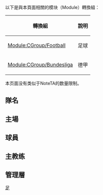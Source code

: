 {{CGroupH|name=fcbayern|desc=-{zh-cn:拜仁慕尼黑足球俱乐部;zh-hk:拜仁慕尼黑足球會;zh-tw:拜仁慕尼黑足球俱樂部;}-}}<noinclude>[[Category:體育公共轉換組模板|足{{UCFIRST:{{SUBPAGENAME}}}}]]

以下是與本頁面相關的模块（Module）轉換組：
{| class="wikitable"
! 轉換組 || 說明
|-
| [[Module:CGroup/Football]] || 足球
|-
| [[Module:CGroup/Bundesliga]] || 德甲
|}

本页面没有类似于NoteTA的数量限制。

== 隊名 ==
</noinclude>
{{CItem|zh-cn:拜仁慕尼黑足球俱乐部; zh-tw:拜仁慕尼黑足球俱樂部; zh-hk:拜仁慕尼黑足球會;|original=FC Bayern München}}
<noinclude>

== 主場 ==
</noinclude>
{{CItem|zh-cn:安联竞技场; zh-tw:安聯競技場; zh-hk:安聯球場;|original=Allianz Arena}}
{{CItem|zh-cn:绿森林体育场; zh-tw:綠森林體育場; zh-hk:綠森林球場;|original=Grünwalder Stadion}}
<noinclude>

== 球員 ==
</noinclude>
{{CItem|zh:安德烈亚斯·布雷默; zh-cn:安德烈亚斯·布雷默; zh-tw:安德烈亞斯·布雷默; zh-hk:安德烈斯·布林美;|original=Andreas Brehme}}
{{CItem|zh:布雷默; zh-cn:布雷默; zh-tw:布雷默; zh-hk:布林美;|original=Brehme}}
{{CItem|zh:罗伊特; zh-hans:罗伊特; zh-hant:羅伊特; zh-hk:路德;|original=Reuter}}
{{CItem|zh:科勒尔; zh-hans:科勒尔; zh-hant:科勒爾; zh-hk:高拿;|original=Kohler}}
{{CItem|zh:克里斯蒂安; zh-hans:克里斯蒂安; zh-hant:克里斯蒂安; zh-hk:基斯坦;|original=Christian}}
{{CItem|zh:齐格;zh-hans:齐格;zh-hk:薛基;zh-hant:齊格;|original=Ziege}}
{{CItem|zh:比森特;zh-hans:比森特;zh-hk:比辛迪;zh-hant:比森特;|original=Bixente}}
{{CItem|zh:利扎拉祖;zh-hans:利扎拉祖;zh-hk:李沙拉素;zh-hant:利扎拉祖;|original=Lizarazu}}
{{CItem|zh:埃尔伯;zh-hans:埃尔伯;zh-hk:艾爾巴;zh-hant:埃爾伯;|original=Élber}}
{{CItem|zh:斯特凡;zh-hans:斯特凡;zh-hk:史提芬;zh-hant:斯特凡;|original=Stefan}}
{{CItem|zh:托马斯;zh-hans:托马斯;zh-hk:湯瑪士;zh-hant:托馬斯;|original=Thomas}}
{{CItem|zh:林克;zh-hans:林克;zh-hk:連基;zh-hant:林克;|original=Linke}}
{{CItem|zh:延斯·耶雷米斯;zh-hans:延斯·耶雷米斯;zh-hk:贊斯·謝利美斯;zh-tw:延斯·傑里梅斯;|original=Jens Jeremies}}
{{CItem|zh:扬克尔;zh-hans:扬克尔;zh-hk:贊卡;zh-tw:揚克爾;|original=Jancker}}
{{CItem|zh:卢西奥;zh-hans:卢西奥;zh-hk:盧斯奧;zh-hant:盧西奧;|original=Lúcio}}
{{CItem|zh:曼努埃尔·诺伊尔; zh-cn:曼努埃尔·诺伊尔; zh-tw:曼努埃爾·諾伊爾; zh-hk:文奴爾·紐亞;|original=Manuel Neuer}}
{{CItem|zh:诺伊尔; zh-cn:诺伊尔; zh-tw:諾伊爾; zh-hk:紐亞;|original=Neuer}}
{{CItem|zh:施塔克; zh-cn:施塔克; zh-tw:史塔克; zh-hk:史達基;|original=Starke}}
{{CItem|zh:里德穆勒; zh-cn:里德穆勒; zh-tw:里德穆勒; zh-hk:列特梅拿;|original=Riedmüller}}
{{CItem|zh:雷德尔; zh-cn:雷德尔; zh-tw:雷德爾; zh-hk:連達;|original=Raeder}}
{{CItem|zh:丹特; zh-cn:丹特; zh-tw:丹特; zh-hk:丹迪;|original=Dante}}
{{CItem|zh:丹尼尔·范比滕; zh-cn:丹尼尔·范比滕; zh-tw:丹尼爾·范布伊滕; zh-hk:丹尼爾·雲拜頓;|original=Daniel van Buyten}}
{{CItem|zh:范比滕; zh-cn:范比滕; zh-tw:范布伊滕; zh-hk:雲拜頓;|original=Van Buyten}}
{{CItem|zh:拉菲尼亚; zh-cn:拉菲尼亚; zh-tw:拉菲尼亞; zh-hk:拉芬拿;|original=Rafinha}}
{{CItem|zh:基希霍夫; zh-cn:基希霍夫; zh-tw:基希霍夫; zh-hk:卻治賀夫;|original=Kirchhoff}}
{{CItem|zh:热罗姆·博阿滕;zh-cn:热罗姆·博阿滕;zh-tw:熱羅姆·博阿滕;zh-hk:謝洛美·保定;|original=Jérôme Boateng}}
{{CItem|zh:博阿滕; zh-cn:博阿滕; zh-tw:博阿滕; zh-hk:保定;|original=Boateng}}
{{CItem|zh:菲利普·拉姆; zh-cn:菲利普·拉姆; zh-tw:菲利普·拉姆; zh-hk:菲臘·拿姆;|original=Philipp Lahm}}
{{CItem|zh:拉姆; zh-cn:拉姆; zh-tw:拉姆; zh-hk:拿姆;|original=Lahm}}
{{CItem|zh:迭戈·孔滕托; zh-cn:迭戈·孔滕托; zh-tw:迪亞哥·孔滕托; zh-hk:迪亞高·干坦圖;|original=Diego Contento}}
{{CItem|zh:孔滕托; zh-cn:孔滕托; zh-tw:孔滕托; zh-hk:干坦圖;|original=Contento}}
{{CItem|zh:巴德施图伯; zh-cn:巴德施图贝尔; zh-tw:巴德施圖伯; zh-hk:畢斯杜巴;|original=Badstuber}}
{{CItem|zh:弗兰克·里贝里; zh-cn:弗兰克·里贝里; zh-tw:法蘭克·里貝里; zh-hk:法蘭克·列貝利;|original=Franck Ribéry}}
{{CItem|zh:里贝里; zh-cn:里贝里; zh-tw:里貝里; zh-hk:列貝利;|original=Ribéry}}
{{CItem|zh:哈维·马丁内斯; zh-cn:哈维·马丁内斯; zh-tw:哈維·馬丁內斯; zh-hk:查維·馬天尼斯;|original=Javi Martínez}}
{{CItem|zh:马丁内斯; zh-cn:马丁内斯; zh-tw:馬丁內斯; zh-hk:馬天尼斯;|original=Martínez}}
{{CItem|zh:罗本; zh-cn:罗本; zh-tw:羅本; zh-hk:洛賓;|original=Robben}}
{{CItem|zh:谢尔丹·沙奇里; zh-cn:谢尔丹·沙奇里; zh-tw:傑爾丹·沙奇里; zh-hk:梳頓·沙基利;|original=Xherdan Shaqiri}}
{{CItem|zh:沙奇里; zh-cn:沙奇里; zh-tw:沙基利; zh-hk:沙基利;|original=Shaqiri}}
{{CItem|zh:格策; zh-cn:格策; zh-tw:格策; zh-hk:葛斯;|original=Götze}}
{{CItem|zh:古斯塔沃; zh-cn:古斯塔沃; zh-tw:古斯塔沃; zh-hk:古斯達禾;|original=Gustavo}}
{{CItem|zh:巴斯蒂安·施魏因斯泰格; zh-cn:巴斯蒂安·施魏因斯泰格; zh-tw:巴斯蒂安·史汪斯泰格; zh-hk:巴斯坦·舒韋恩史迪加;|original=Bastian Schweinsteiger}}
{{CItem|zh:施魏因斯泰格; zh-cn:施魏因斯泰格; zh-tw:史汪斯泰格; zh-hk:舒韋恩史迪加;|original=Schweinsteiger}}
{{CItem|zh:埃姆雷·詹; zh-cn:埃姆雷·詹; zh-tw:埃姆雷·詹; zh-hk:安利·簡恩;|original=Emre Can}}
{{CItem|zh:托尼·克罗斯; zh-cn:托尼·克罗斯; zh-tw:托尼·克羅斯; zh-hk:東尼·卻奧斯;|original=Toni Kroos}}
{{CItem|zh:克罗斯; zh-cn:克罗斯; zh-tw:克羅斯; zh-hk:卻奧斯;|original=Kroos}}
{{CItem|zh:霍伊别尔格; zh-cn:霍伊别尔格; zh-tw:赫伊別爾; zh-hk:靴爾保;|original=Højbjerg}}
{{CItem|zh:曼祖基奇; zh-cn:曼祖基奇; zh-tw:曼祖基奇; zh-hk:文迪蘇傑;|original=Mandžukić}}
{{CItem|zh:皮萨罗; zh-cn:皮萨罗; zh-tw:皮薩羅; zh-hk:比沙路;|original=Pizarro}}
{{CItem|zh:魏劳赫; zh-cn:魏劳赫; zh-tw:魏勞赫; zh-hk:韋赫洛治;|original=Weihrauch}}
{{CItem|zh:魏泽尔; zh-cn:魏泽尔; zh-tw:魏澤爾; zh-hk:韋沙;|original=Weiser}}
{{CItem|zh:穆勒; zh-cn:穆勒; zh-tw:穆勒; zh-hk:梅拿;|original=Müller}}
{{CItem|zh:戈麦斯; zh-cn:戈麦斯; zh-tw:戈梅茲; zh-hk:高美斯;|original=Gómez}}
{{CItem|zh:布雷诺; zh-cn:布雷诺; zh-tw:布雷諾; zh-hk:比連奴;|original=Breno}}
{{CItem|zh:彼得森; zh-cn:彼得森; zh-tw:彼得森; zh-hk:比達臣;|original=Petersen}}
{{CItem|zh-hans:季莫什丘克;zh-hk:迪莫斯卓;zh-tw:蒂莫斯楚克;|original=Tymoshchuk}}
{{CItem|zh:布特; zh-cn:布特; zh-tw:布特; zh-hk:畢特;|original=Butt}}
{{CItem|zh:普拉尼奇; zh-cn:普拉尼奇; zh-tw:普拉尼奇; zh-hk:彭捷;|original=Pranjić}}
{{CItem|zh:奥利奇; zh-cn:奥利奇; zh-tw:奧利奇; zh-hk:奧歷;|original=Olić}}
{{CItem|zh:布莱特纳; zh-cn:布莱特纳; zh-tw:布萊特納; zh-hk:畢列拿;|original=Breitner}}
{{CItem|zh:绍尔; zh-cn:绍尔; zh-tw:紹爾; zh-hk:史高爾;|original=Scholl}}
{{CItem|zh:施瓦岑贝克; zh-cn:施瓦岑贝克; zh-tw:施瓦岑貝克; zh-hk:舒華真碧;|original=Schwarzenbeck}}
{{CItem|zh:奥根塔勒; zh-cn:奥根塔勒; zh-tw:奧根塔勒; zh-hk:歐真泰拿;|original=Augenthaler}}
{{CItem|zh-cn:蒂亚戈·阿尔坎塔拉; zh-hk:泰亞高·艾簡達拿; zh-tw:蒂亞戈·阿爾坎塔拉;|original=Thiago Alcântara}}
{{CItem|zh-cn:蒂亚戈; zh-hk:泰亞高; zh-tw:蒂亞戈;|original=Thiago}}
{{CItem|zh:奥利弗·卡恩; zh-hans:奥利弗·卡恩; zh-hk:奧利華·簡尼; zh-tw:奧利佛·卡恩;|original=Oliver Kahn}}
{{CItem|zh:卡恩; zh-hans:卡恩; zh-hk:簡尼; zh-tw:卡恩;|original=Kahn}}
{{CItem|zh:塞普·迈尔; zh-cn:塞普·迈尔;zh-hk:瑟普·美亞;zh-tw:瑟普·邁爾;|original=Sepp Maier}}
{{CItem|zh:迈尔; zh-cn:迈尔; zh-hk:美亞; zh-tw:邁爾;|original=Maier}}
{{CItem|zh:哈米特·阿尔滕托普; zh-hans:哈米特·阿尔滕托普; zh-hk:咸美治·艾天托; zh-tw:哈米提·阿爾滕托普;|original=Hamit Altıntop}}
{{CItem|zh:阿尔滕托普; zh-hans:阿尔滕托普; zh-hk:艾天托; zh-tw:阿爾滕托普;|original=Altıntop}}
{{CItem|zh:马库斯·巴贝尔; zh-hans:马库斯·巴贝尔; zh-hk:馬克斯·巴布; zh-tw:馬庫斯·巴貝爾;|original=Markus Babbel}}
{{CItem|zh:托尼; zh-hans:托尼; zh-hk:東尼; zh-tw:托尼;|original=Toni}}
{{CItem|zh:米洛斯拉夫·克洛泽; zh-hans:米洛斯拉夫·克洛泽; zh-hk:米路斯拉夫·高路斯; zh-tw:米羅斯拉夫·克洛斯;|original=Miroslav Klose}}
{{CItem|zh:欧文·哈格里夫斯; zh-hans:欧文·哈格里夫斯; zh-hk:奧雲·夏格維斯; zh-tw:歐文·哈格里夫斯;|original=Owen Hargreaves}}
{{CItem|zh:米夏埃尔·伦辛; zh-hans:米夏埃尔·伦辛; zh-hk:米高·雲昇; zh-tw:麥可·倫辛;|original=Michael Rensing}}
{{CItem|zh:范博梅尔; zh-hans:范博梅尔; zh-hk:雲保美; zh-tw:范博梅爾;|original=van Bommel}}
{{CItem|zh:洛塔尔·马特乌斯; zh-hans:洛塔尔·马特乌斯; zh-hk:路德·馬圖斯; zh-tw:洛塔爾·馬特烏斯;|original=Lothar Matthäus}}
{{CItem|zh:埃芬伯格; zh-hans:埃芬伯格; zh-hk:艾芬堡; zh-tw:埃芬伯格;|original=Effenberg}}
{{CItem|zh:米夏埃尔·巴拉克; zh-cn:米夏埃尔·巴拉克; zh-hk:米高·波歷克; zh-tw:米夏爾·巴拉克;|original=Michael Ballack}}
{{CItem|zh:特罗霍夫斯基; zh-cn:特罗霍夫斯基; zh-hk:杜查奧斯基; zh-tw:特羅霍夫斯基;|original=Trochowski}}
{{CItem|zh:波多尔斯基; zh-cn:波多尔斯基; zh-hk:普度斯基; zh-tw:波多斯基;|original=Podolski}}
{{CItem|zh:迪特马尔·哈曼; zh-cn:迪特马尔·哈曼; zh-hk:戴馬·夏文; zh-tw:迪特馬爾·哈曼;|original=Dietmar Hamann}}
{{CItem|zh:哈曼; zh-cn:哈曼; zh-hk:夏文; zh-tw:哈曼;|original=Hamann}}
{{CItem|zh:莱尔; zh-cn:莱尔; zh-hk:利爾; zh-tw:萊爾;|original=Lell}}
{{CItem|zh:米西莫维奇; zh-cn:米西莫维奇; zh-hk:米斯莫域; zh-tw:米西莫維奇;|original=Misimović}}
{{CItem|zh:奥特尔; zh-cn:奥特尔; zh-hk:奧圖; zh-tw:奧特爾;|original=Ottl}}
{{CItem|zh:罗伯特·莱万多夫斯基; zh-cn:罗伯特·莱万多夫斯基; zh-hk:羅拔·利雲度夫斯基; zh-tw:羅伯特·萊萬多夫斯基;|original=Robert Lewandowski}}
{{CItem|zh:莱万多夫斯基; zh-cn:莱万多夫斯基; zh-hk:利雲度夫斯基; zh-tw:勒萬多夫斯基;|original=Lewandowski}}
{{CItem|zh:塞巴斯蒂安·罗德; zh-cn:塞巴斯蒂安·罗德; zh-hk:施巴斯坦·洛迪; zh-tw:塞巴斯蒂安·羅德;|original=Sebastian Rode}}
{{CItem|zh:胡安·贝尔纳特; zh-cn:胡安·贝尔纳特; zh-hk:祖安·巴尼特; zh-tw:胡安·伯納特;|original=Juan Bernat}}
{{CItem|zh:祖利安·格連; zh-cn:朱利安·格林; zh-hk:祖利安·格連; zh-tw:朱利安·格林;|original=Julian Green}}
{{CItem|zh:佩佩·雷纳; zh-cn:佩佩·雷纳; zh-hk:比比·連拿; zh-tw:佩佩·雷納;|original=Pepe Reina}}
{{CItem|zh:雷纳; zh-cn:雷纳; zh-hk:連拿; zh-tw:雷納;|original=Reina}}
{{CItem|zh:斯文·乌爾賴希; zh-cn:斯文·乌尔赖希; zh-hk:斯雲·烏里治; zh-tw:斯文·烏爾賴希;|original=Sven Ulreich}}
{{CItem|zh:乌爾賴希; zh-cn:乌尔赖希; zh-hk:烏里治; zh-tw:烏爾賴希;|original=Sven Ulreich}}
{{CItem|zh:科斯塔; zh-cn:科斯塔; zh-hk:哥斯達; zh-tw:科斯塔;|original=Costa}}
{{CItem|zh:比达尔; zh-cn:比达尔; zh-hk:維度爾; zh-tw:維達爾;|original=Vidal}}
{{CItem|zh:吉安卢卡·高迪诺; zh-cn:吉安卢卡·高迪诺; zh-hk:基安盧卡·加甸奴; zh-tw:詹盧卡·高迪諾;|original=Gianluca Gaudino}}
{{CItem|zh:高迪诺; zh-cn:高迪诺; zh-hk:加甸奴; zh-tw:高迪諾;|original=Gaudino}}
{{CItem|zh:希南·库尔特; zh-cn:希南·库尔特; zh-hk:施蘭·卻特; zh-tw:希南·庫爾特;|original=Sinan Kurt}}
{{CItem|zh:库尔特; zh-cn:库尔特; zh-hk:卻特; zh-tw:庫爾特;|original=Sinan Kurt}}
{{CItem|zh:金斯利·科芒;zh-hans:金斯利·科芒;zh-cn:金斯利·科曼;zh-hk:京士利·高文;zh-tw:金斯利·科曼;|original=Kingsley Coman}}
{{CItem|zh:科芒; zh-hans:科芒; zh-cn:科曼; zh-hk:高文; zh-tw:科曼;|original=Coman}}
{{CItem|zh:塞尔达尔·塔什彻; zh-cn:塞尔达尔·塔什彻; zh-hk:薛達·泰斯治; zh-tw:塞爾達·塔斯齊;|original=Serdar Taşçı}}
{{CItem|zh:塔什彻; zh-cn:塔什彻; zh-hk:泰斯治; zh-tw:塔斯齊;|original=Taşçı}}
{{CItem|zh:雷纳托·桑谢斯; zh-cn:雷纳托·桑谢斯; zh-hk:連拿度·辛捷士; zh-tw:雷納托·桑切斯;|original=Renato Sanches}}
{{CItem|zh:桑谢斯; zh-hans:桑谢斯; zh-hk:辛捷士; zh-tw:桑切斯;|original=Sanches}}
{{CItem|zh:马茨·胡梅尔斯;zh-hans:马茨·胡梅尔斯;zh-hant:馬特斯·胡梅爾斯;zh-hk:麥斯·曉姆斯;zh-tw:馬特斯·胡梅爾斯;zh-mo:麥斯·曉姆斯;|original=Mats Hummels}}
{{CItem|zh:胡梅尔斯;zh-hans:胡梅尔斯;zh-hant:胡梅爾斯;zh-hk:曉姆斯;zh-tw:胡梅爾斯;zh-mo:曉姆斯;|original=Hummels}}
{{CItem|zh:哈维·阿隆索;zh-hans:哈维·阿隆索;zh-hant:哈維·阿隆索;zh-hk:沙比·阿朗素;zh-tw:哈維·阿隆索;zh-mo:沙比·阿朗素;|original=Xabi Alonso}}
{{CItem|zh:阿隆索;zh-hans:阿隆索;zh-hant:阿隆索;zh-hk:阿朗素;zh-tw:阿隆索;zh-mo:阿朗素;|original=Alonso}}
{{CItem|zh:科朗坦·托利索;zh-hans:科朗坦·托利索;zh-hant:科朗坦·托利索;zh-hk:哥倫天·杜利素;zh-tw:科倫丁·托利索;zh-mo:哥倫天·杜利素;|original=Corentin Tolisso}}
{{CItem|zh:托利索;zh-hans:托利索;zh-hant:托利索;zh-hk:杜利素;zh-tw:托利索;zh-mo:杜利素;|original=Tolisso}}
{{CItem|zh:塞尔吉·格纳布里;zh-hans:塞尔吉·格纳布里;zh-hant:塞爾吉·格納布里;zh-hk:沙治·基拿比;zh-tw:塞爾吉·格納布里;zh-mo:沙治·基拿比;|original=Serge Gnabry}}
{{CItem|zh:格纳布里;zh-hans:格纳布里;zh-hant:格納布里;zh-hk:基拿比;zh-tw:格納布里;zh-mo:基拿比;|original=Gnabry}}
{{CItem|zh:尼克拉斯·聚勒;zh-hans:尼克拉斯·聚勒;zh-hant:尼克拉斯·聚勒;zh-hk:尼卡拉斯·蘇利;zh-tw:尼克拉斯·具勒;zh-mo:尼卡拉斯·蘇利;|original=Niklas Süle}}
{{CItem|zh:聚勒;zh-hans:聚勒;zh-hant:聚勒;zh-hk:蘇利;zh-tw:具勒;zh-mo:蘇利;|original=Süle}}
{{CItem|zh:哈梅斯·罗德里格斯;zh-hans:哈梅斯·罗德里格斯;zh-hant:哈梅斯·羅德里格斯;zh-hk:占士·洛迪古斯;zh-tw:哈梅斯·羅德里奎茲;|original=James Rodríguez}}
{{CItem|zh:威利·萨尼奥尔;zh-hans:威利·萨尼奥尔;zh-hant:威利·薩尼奧爾;zh-hk:威利·沙洛;zh-tw:威利·薩尼奧爾;|original=Willy Sagnol}}
{{CItem|zh:桑德羅·瓦格納;zh-hans:桑德罗·瓦格纳;zh-hant:桑德羅·瓦格納;zh-hk:辛度·華拿;zh-tw:桑德羅·瓦格納;zh-mo:辛度·華拿;|original=Sandro Wagner}}
{{CItem|zh:瓦格納;zh-hans:瓦格纳;zh-hant:瓦格納;zh-hk:華拿;zh-tw:瓦格納;zh-mo:華拿;|original=Wagner}}
{{CItem|zh:莱昂·戈雷茨卡;zh-hans:莱昂·戈雷茨卡;zh-hant:萊昂·格雷茨卡;zh-hk:李昂·哥列斯卡;zh-tw:萊昂·格雷茨卡;zh-mo:李昂·哥列斯卡;|original=Leon Goretzka}}
{{CItem|zh:戈雷茨卡;zh-hans:戈雷茨卡;zh-hant:格雷茨卡;zh-hk:哥列斯卡;zh-tw:格雷茨卡;zh-mo:哥列斯卡;|original=Goretzka}}
{{CItem|zh:塞尔吉·格纳布里;zh-hans:塞尔吉·格纳布里;zh-hant:塞爾吉·格納布里;zh-hk:沙治·基拿比;zh-tw:塞爾吉·格納布里;zh-mo:沙治·基拿比;|original=Serge Gnabry}}
{{CItem|zh:格纳布里;zh-hans:格纳布里;zh-hant:格納布里;zh-hk:基拿比;zh-tw:格納布里;zh-mo:基拿比;|original=Gnabry}}
{{CItem|zh:本傑明·帕瓦德;zh-hans:邦雅曼·帕瓦尔;zh-hant:邦雅曼·帕瓦爾;zh-hk:班捷文·柏華特;zh-tw:本傑明·帕瓦德;zh-mo:班捷文·柏華特;|original=Benjamin Pavard}}
{{CItem|zh:帕瓦德;zh-hans:帕瓦尔;zh-hant:帕瓦爾;zh-hk:柏華特;zh-tw:帕瓦德;zh-mo:柏華特;|original=Benjamin Pavard}}
{{CItem|zh:阿尔普;zh-hans:阿尔普;zh-hant:阿爾普;zh-hk:艾比;zh-tw:阿爾普;zh-mo:艾比;|original=Arp}}
{{CItem|zh:盧卡斯·埃爾南德斯;zh-hans:卢卡斯·埃尔南德斯;zh-hant:盧卡斯·埃爾南德斯;zh-hk:盧卡斯·靴南迪斯;zh-tw:盧卡斯·埃爾南德斯;zh-mo:盧卡斯·靴南迪斯;|original=Lucas Hernandez}}
{{CItem|zh:埃爾南德斯;zh-hans:埃尔南德斯;zh-hant:埃爾南德斯;zh-hk:靴南迪斯;zh-tw:埃爾南德斯;zh-mo:靴南迪斯;|original=Hernandez}}
{{CItem|zh:克里斯蒂安·弗吕希特尔;zh-hans:克里斯蒂安·弗吕希特尔;zh-hant:克里斯蒂安·弗呂希特爾;zh-hk:基斯坦·富捷爾;zh-tw:克里斯蒂安·弗呂希特爾;zh-mo:基斯坦·富捷爾;|original=Christian Früchtl}}
{{CItem|zh:弗吕希特尔;zh-hans:弗吕希特尔;zh-hant:弗呂希特爾;zh-hk:富捷爾;zh-tw:弗呂希特爾;zh-mo:富捷爾;|original=Früchtl}}
{{CItem|zh:伊万·佩里希奇;zh-hans:伊万·佩里希奇;zh-hant:伊萬·佩里希奇;zh-hk:艾雲·比列錫;zh-tw:伊萬·佩里希奇;zh-mo:艾雲·比列錫;|original=Ivan Perišić}}
{{CItem|zh:佩里希奇;zh-hans:佩里希奇;zh-hant:佩里希奇;zh-hk:比列錫;zh-tw:佩里希奇;zh-mo:比列錫;|original=Perišić}}
{{CItem|zh:米卡埃尔·屈桑斯;zh-hans:米卡埃尔·屈桑斯;zh-hant:米卡埃爾·屈桑斯;zh-hk:米基爾·古辛施;zh-tw:米卡埃爾·屈桑斯;zh-mo:米基爾·古辛施;|original=Mickaël Cuisance}}
{{CItem|zh:屈桑斯;zh-hans:屈桑斯;zh-hant:屈桑斯;zh-hk:古辛施;zh-tw:屈桑斯;zh-mo:古辛施;|original=Cuisance}}
{{CItem|zh:菲利普·库蒂尼奥;zh-hans:菲利普·库蒂尼奥;zh-hant:菲利普·庫蒂尼奧;zh-hk:菲臘比·古天奴;zh-tw:菲利普·庫蒂尼奧;zh-mo:菲臘比·古天奴;|original=Philippe Coutinho}}
{{CItem|zh:库蒂尼奥;zh-hans:库蒂尼奥;zh-hant:庫蒂尼奧;zh-hk:古天奴;zh-tw:庫蒂尼奧;zh-mo:古天奴;|original=Coutinho}}
{{CItem|zh:拉斯·卢卡斯·迈;zh-hans:拉斯·卢卡斯·迈;zh-hant:拉斯·盧卡斯·邁;zh-hk:拿斯·盧卡斯·邁爾;zh-tw:拉斯·盧卡斯·邁;zh-mo:拿斯·盧卡斯·邁爾;|original=Lars Lukas Mai}}
{{CItem|zh:齐尔克泽;zh-hans:齐尔克泽;zh-hant:齊爾克澤;zh-hk:舒克斯;zh-tw:齊爾克澤;zh-mo:舒克斯;|original=Zirkzee}}
{{CItem|zh:阿尔瓦罗·奥德里奥索拉;zh-hans:阿尔瓦罗·奥德里奥索拉;zh-hant:阿爾瓦羅·奧德里奧索拉;zh-hk:艾華路·奧迪奧蘇拿;zh-tw:阿爾瓦羅·奧德里奧索拉;zh-mo:艾華路·奧迪奧蘇拿;|original=Álvaro Odriozola}}
{{CItem|zh:奥德里奥索拉;zh-hans:奥德里奥索拉;zh-hant:奧德里奧索拉;zh-hk:奧迪奧蘇拿;zh-tw:奧德里奧索拉;zh-mo:奧迪奧蘇拿;|original=Odriozola}}
{{CItem|zh:唐吉·夸西;zh-hans:唐吉·夸西;zh-hant:唐吉·夸西;zh-hk:尼安素·高亞斯;zh-tw:唐吉·夸西;zh-mo:尼安素·高亞斯;|original=Tanguy Nianzou Kouassi}}
{{CItem|zh:夸西;zh-hans:夸西;zh-hant:夸西;zh-hk:高亞斯;zh-tw:夸西;zh-mo:高亞斯;|original=Kouassi}}
{{CItem|zh:勒鲁瓦·萨内;zh-hans:勒鲁瓦·萨内;zh-hant:勒魯瓦·薩內;zh-hk:利萊·辛尼;zh-tw:里羅·薩內;zh-mo:利萊·辛尼;|original=Leroy Sané}}
{{CItem|zh:萨内;zh-hans:萨内;zh-hant:薩內;zh-hk:辛尼;zh-tw:薩內;zh-mo:辛尼;|original=Sané}}
{{CItem|zh:尼貝爾;zh-hans:尼贝尔;zh-hant:尼貝爾;zh-hk:紐布爾;zh-tw:尼貝爾;zh-mo:紐布爾;|original=Nübel}}
{{CItem|zh:阿方索;zh-hans:阿方索;zh-hant:阿方索;zh-hk:艾方素;zh-tw:阿方索;zh-mo:艾方素;|original=Alphonso}}
{{CItem|zh:约书亚;zh-hans:约书亚;zh-hant:約書亞;zh-hk:約舒亞;zh-tw:約書亞;zh-mo:約舒亞;|original=Joshua}}
{{CItem|zh:基米希;zh-hans:基米希;zh-hant:基米希;zh-hk:甘美治;zh-tw:基米希;zh-mo:甘美治;|original=Kimmich}}
{{CItem|zh:罗恩-托本·霍夫曼;zh-hans:罗恩-托本·霍夫曼;zh-hant:羅恩-托本·霍夫曼;zh-hk:朗-科班·賀夫曼;zh-tw:羅恩-托本·霍夫曼;zh-mo:朗-科班·賀夫曼;|original=Ron-Thorben Hoffmann}}
{{CItem|zh:霍夫曼;zh-hans:霍夫曼;zh-hant:霍夫曼;zh-hk:荷夫曼;zh-tw:霍夫曼;zh-mo:荷夫曼;|original=Hoffmann}}
{{CItem|zh:马克·罗卡;zh-hans:马克·罗卡;zh-hant:馬克·羅卡;zh-hk:馬克·洛卡;zh-tw:馬克·羅卡;zh-mo:馬克·洛卡;|original=Marc Roca}}
{{CItem|zh:罗卡;zh-hans:罗卡;zh-hant:羅卡;zh-hk:洛卡;zh-tw:羅卡;zh-mo:洛卡;|original=Roca}}
{{CItem|zh:布纳·萨尔;zh-hans:布纳·萨尔;zh-hant:布納·薩爾;zh-hk:保拿·沙亞;zh-tw:布納·薩爾;zh-mo:保拿·沙亞;|original=Bouna Sarr}}
{{CItem|zh:萨尔;zh-hans:萨尔;zh-hant:薩爾;zh-hk:沙亞;zh-tw:薩爾;zh-mo:沙亞;|original=Sarr}}
{{CItem|zh:舒波-莫廷;zh-hans:舒波-莫廷;zh-hant:舒波-莫廷;zh-hk:祖普-莫亭;zh-tw:舒波-莫廷;zh-mo:祖普-莫亭;|original=Choupo-Moting}}
{{CItem|zh:達約特·烏帕梅卡諾;zh-hans:达约·于帕梅卡诺;zh-hant:達約特·烏帕梅卡諾;zh-hk:達約·烏柏美卡奴;zh-tw:達約特·烏帕梅卡諾;zh-mo:達約·烏柏美卡奴;|original=Dayot Upamecano}}
{{CItem|zh:烏帕梅卡諾;zh-hans:于帕梅卡诺;zh-hant:烏帕梅卡諾;zh-hk:烏柏美卡奴;zh-tw:烏帕梅卡諾;zh-mo:烏柏美卡奴;|original=Upamecano}}
{{CItem|zh:奥马尔·理查兹;zh-hans:奥马尔·理查兹;zh-hant:奧馬爾·理查茲;zh-hk:奧馬·李察士;zh-tw:奧馬爾·理查茲;zh-mo:奧馬·李察士;|original=Omar Richards}}
{{CItem|zh:理查兹;zh-hans:理查兹;zh-hant:理查茲;zh-hk:李察士;zh-tw:理查茲;zh-mo:李察士;|original=Richards}}
{{CItem|zh:穆西亚拉;zh-hans:穆西亚拉;zh-hant:穆西亞拉;zh-hk:穆斯亞拿;zh-tw:穆夏拉;zh-mo:穆斯亞拿;|original=Musiala}}
{{CItem|zh:薩比策;zh-hans:扎比策;zh-hant:薩比策;zh-hk:沙比薩;zh-tw:薩比策;zh-mo:沙比薩;|original=Sabitzer}}
<noinclude>

== 主教练 ==
</noinclude>
{{CItem|zh:瓜迪奥拉; zh-cn:瓜迪奥拉; zh-tw:瓜迪奧拉; zh-hk:哥迪奧拿;|original=Guardiola}}
{{CItem|zh:尤普·海因克斯; zh-cn:尤普·海因克斯; zh-tw:尤普·海因克斯; zh-hk:積普·希基斯;|original=Jupp Heynckes}}
{{CItem|zh:海因克斯; zh-cn:海因克斯; zh-tw:海因克斯; zh-hk:希基斯;|original=Heynckes}}
{{CItem|zh:希斯菲尔德; zh-cn:希斯菲尔德; zh-hk:希斯菲特; zh-tw:希斯菲爾德;|original=Hitzfeld}}
{{CItem|zh:吉奥瓦尼; zh-hans:吉奥瓦尼; zh-hk:基奧雲尼;zh-hant:喬瓦尼|original=Giovanni}}
{{CItem|zh:吉奥瓦尼·特拉帕托尼; zh-hans:吉奥瓦尼·特拉帕托尼; zh-hk:基奧雲尼·查帕東尼;|original=Giovanni Trapattoni}}
{{CItem|zh:特拉帕托尼; zh-hans:特拉帕托尼; zh-hk:查帕東尼;|original=Trapattoni}}
{{CItem|zh:奥托·雷哈格尔; zh-cn:奥托·雷哈格尔; zh-hk:奧圖·列哈格; zh-tw:奧托·雷哈格爾;|original=Otto Rehhagel}}
{{CItem|zh:菲利斯·馬加夫; zh-hans:菲利克斯·马加特; zh-hk:菲利斯·馬加夫; zh-tw:菲利克斯·馬加特;|original=Felix Magath}}
{{CItem|zh:馬加夫; zh-hans:马加特; zh-hk:馬加夫; zh-tw:馬加特;|original=Magath}}
{{CItem|zh:克林斯曼; zh-hans:克林斯曼; zh-hk:奇連士文; zh-tw:克林斯曼;|original=Klinsmann}}
{{CItem|zh-hans:范加尔;zh-hk:雲高爾;zh-tw:范加爾;|original=van Gaal}}
{{CItem|zh:永克尔; zh-hans:永克尔; zh-hk:鍾卡;|original=Jonker}}
{{CItem|zh:卡洛·安切洛蒂; zh-hans:卡洛·安切洛蒂; zh-tw:卡洛·安切洛蒂; zh-hk:卡路·安察洛堤;|original=Carlo Ancelotti}}
{{CItem|zh:安切洛蒂; zh-hans:安切洛蒂; zh-tw:安切洛蒂; zh-hk:安察洛堤;|original=Ancelotti}}
{{CItem|zh:保罗·克莱门特; zh-hans:保罗·克莱门特; zh-tw:保羅·克萊門特; zh-hk:保羅·基文迪;|original=Paul Clement}}
{{CItem|zh:克莱门特; zh-hans:克莱门特; zh-tw:克萊門特; zh-hk:基文迪;|original=Clement}}
{{CItem|zh:尼科·科瓦奇; zh-hans:尼科·科瓦奇; zh-tw:尼科·科瓦奇; zh-hk:尼高·高華;|original=Niko Kovač}}
{{CItem|zh:科瓦奇; zh-hans:科瓦奇; zh-tw:科瓦奇; zh-hk:高華;|original=Kovač}}
{{CItem|zh:弗利克; zh-hans:弗利克; zh-hant:弗利克; zh-hk:費歷克;|original=Flick}}
{{CItem|zh:尤利安·纳格尔斯曼;zh-hans:尤利安·纳格尔斯曼;zh-hant:尤利安·納格爾斯曼;zh-tw:尤利安·納格爾斯曼;zh-hk:祖利安·拿高士文;zh-mo:祖利安·拿高士文;|original=Julian Nagelsmann}}
{{CItem|zh:纳格尔斯曼;zh-hans:纳格尔斯曼;zh-hant:納格爾斯曼;zh-tw:納格爾斯曼;zh-hk:拿高士文;zh-mo:拿高士文;|original=Nagelsmann}}
<noinclude>

== 管理層 ==
</noinclude>
{{CItem|zh:赫内斯; zh-cn:赫内斯; zh-tw:赫内斯; zh-hk:漢尼斯;|original=Hoeneß}}
{{CItem|zh:萨默尔; zh-cn:萨默尔; zh-tw:薩默爾; zh-hk:森馬;|original=Jupp Heynckes}}
{{CItem|zh:弗朗茨·贝肯鲍尔; zh-cn:弗朗茨·贝肯鲍尔; zh-tw:法蘭茲·貝肯鮑爾; zh-hk:法蘭斯·碧根鮑華;|original=Franz Beckenbauer}}
{{CItem|zh:贝肯鲍尔; zh-cn:贝肯鲍尔; zh-tw:貝肯鮑爾; zh-hk:碧根鮑華;|original=Beckenbauer}}
{{CItem|zh:鲁梅尼格; zh-cn:鲁梅尼格; zh-tw:魯梅尼格; zh-hk:路明尼加;|original=Rummenigge}}
{{CItem|zh:哈桑·萨利哈米季奇;zh-hans:哈桑·萨利哈米季奇;zh-hk:哈桑·沙歷咸美迪錫;zh-hant:哈桑·薩利哈米季奇;|original=Hasan Salihamidžić}}
{{CItem|zh:萨利哈米季奇;zh-hans:萨利哈米季奇;zh-hk:沙歷咸美迪錫;zh-hant:薩利哈米季奇;|original=Salihamidžić}}

{{CGroupF}}